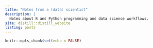 ---
title: "Notes from a (data) scientist"
description: |
  Notes about R and Python programming and data science workflows. 
site: distill::distill_website  
listing: posts
---

```{r setup, include=FALSE}
knitr::opts_chunk$set(echo = FALSE)
```

